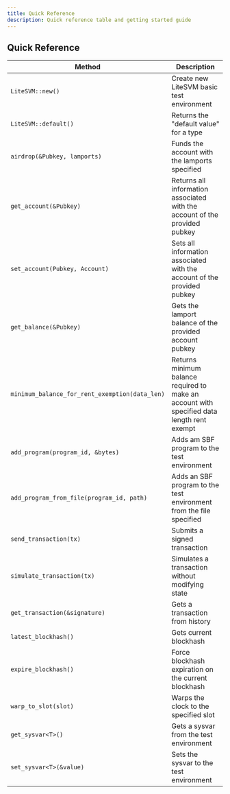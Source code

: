 ```yaml
---
title: Quick Reference
description: Quick reference table and getting started guide
---
```



## Quick Reference

| Method                                         | Description                                                                                |
| ---------------------------------------------- | ------------------------------------------------------------------------------------------ |
| `LiteSVM::new()`                               | Create new LiteSVM basic test environment                                                  |
| `LiteSVM::default()`                           | Returns the "default value" for a type                                                     |
| `airdrop(&Pubkey, lamports)`                   | Funds the account with the lamports specified                                              |
| `get_account(&Pubkey)`                         | Returns all information associated with the account of the provided pubkey                 |
| `set_account(Pubkey, Account)`                 | Sets all information associated with the account of the provided pubkey                    |
| `get_balance(&Pubkey)`                         | Gets the lamport balance of the provided account pubkey                                    |
| `minimum_balance_for_rent_exemption(data_len)` | Returns minimum balance required to make an account with specified data length rent exempt |
| `add_program(program_id, &bytes)`              | Adds am SBF program to the test environment                                                |
| `add_program_from_file(program_id, path)`      | Adds an SBF program to the test environment from the file specified                        |
| `send_transaction(tx)`                         | Submits a signed transaction                                                               |
| `simulate_transaction(tx)`                     | Simulates a transaction without modifying state                                            |
| `get_transaction(&signature)`                  | Gets a transaction from history                                                            |
| `latest_blockhash()`                           | Gets current blockhash                                                                     |
| `expire_blockhash()`                           | Force blockhash expiration on the current blockhash                                        |
| `warp_to_slot(slot)`                           | Warps the clock to the specified slot                                                      |
| `get_sysvar<T>()`                              | Gets a sysvar from the test environment                                                    |
| `set_sysvar<T>(&value)`                        | Sets the sysvar to the test environment                                                    |
